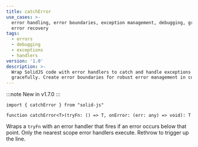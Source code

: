 ```yaml
---
title: catchError
use_cases: >-
  error handling, error boundaries, exception management, debugging, graceful
  error recovery
tags:
  - errors
  - debugging
  - exceptions
  - handlers
version: '1.0'
description: >-
  Wrap SolidJS code with error handlers to catch and handle exceptions
  gracefully. Create error boundaries for robust error management in components.
---
```


:::note
<span>New in v1.7.0</span>
:::

```tsx
import { catchError } from "solid-js"

function catchError<T>(tryFn: () => T, onError: (err: any) => void): T
```

Wraps a `tryFn` with an error handler that fires if an error occurs below that point.
Only the nearest scope error handlers execute.
Rethrow to trigger up the line.
